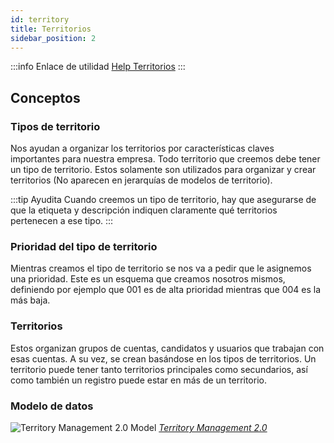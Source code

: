 ```yaml
---
id: territory
title: Territorios
sidebar_position: 2
---
```


:::info Enlace de utilidad
[Help Territorios](https://help.salesforce.com/s/articleView?id=sf.tm2_intro.htm&type=5)
:::

## Conceptos
### Tipos de territorio
Nos ayudan a organizar los territorios por características claves importantes para nuestra empresa. Todo territorio que creemos
debe tener un tipo de territorio. Estos solamente son utilizados para organizar y crear territorios (No aparecen en jerarquías de modelos de territorio).

:::tip Ayudita
Cuando creemos un tipo de territorio, hay que asegurarse de que la etiqueta y descripción indiquen claramente qué territorios pertenecen a ese tipo.
:::

### Prioridad del tipo de territorio
Mientras creamos el tipo de territorio se nos va a pedir que le asignemos una prioridad. Este es un esquema que creamos nosotros mismos, definiendo por ejemplo
que 001 es de alta prioridad mientras que 004 es la más baja.

### Territorios
Estos organizan grupos de cuentas, candidatos y usuarios que trabajan con esas cuentas. A su vez, se crean basándose en los tipos de territorios.
Un territorio puede tener tanto territorios principales como secundarios, así como también un registro puede estar en más de un territorio.


### Modelo de datos
![Territory Management 2.0 Model](https://architect.salesforce.com/1/asset/immutable/s/bede9ab/assets/images/data-models/sales-cloud-territory-management-data-model.png)
*[Territory Management 2.0](https://architect.salesforce.com/diagrams/template-gallery/sales-cloud-territory-management-data-model)*

